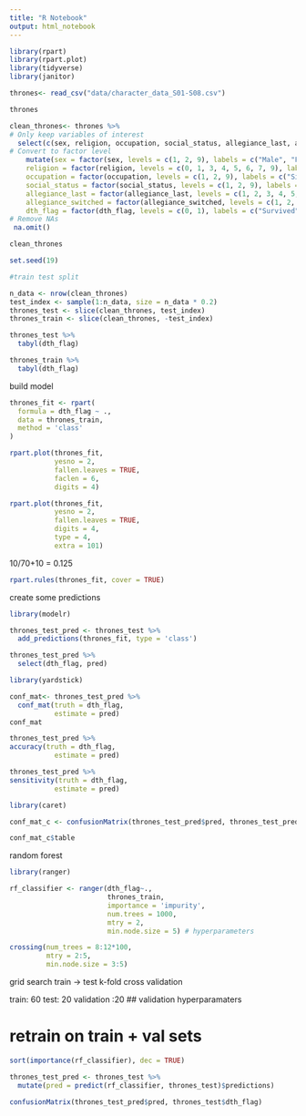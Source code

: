 ```yaml
---
title: "R Notebook"
output: html_notebook
---
```


```r
library(rpart)
library(rpart.plot)
library(tidyverse)
library(janitor)
```

```r
thrones<- read_csv("data/character_data_S01-S08.csv")
```

```r
thrones
```
```r
clean_thrones<- thrones %>% 
# Only keep variables of interest
  select(c(sex, religion, occupation, social_status, allegiance_last, allegiance_switched, dth_flag, featured_episode_count, prominence)) %>% 
# Convert to factor level
    mutate(sex = factor(sex, levels = c(1, 2, 9), labels = c("Male", "Female", "Unknown")),
    religion = factor(religion, levels = c(0, 1, 3, 4, 5, 6, 7, 9), labels = c("Great Stallion", "Lord of Light", "Faith of the Seven", "Old Gods", "Drowned God", "Many Faced God", "Other", "Unknown")),
    occupation = factor(occupation, levels = c(1, 2, 9), labels = c("Silk-collar", "Leather-collar", "Unknown")),
    social_status = factor(social_status, levels = c(1, 2, 9), labels = c("Highborn", "Lowborn", "Unknown")),
    allegiance_last = factor(allegiance_last, levels = c(1, 2, 3, 4, 5, 6, 7, 8, 9), labels = c("Stark", "Targaryen", "Night's Watch", "Lannister", "Greyjoy", "Bolton", "Frey", "Other", "Unknown")),
    allegiance_switched = factor(allegiance_switched, levels = c(1, 2, 9), labels = c("No", "Yes", "Unknown")),
    dth_flag = factor(dth_flag, levels = c(0, 1), labels = c("Survived", "Died"))) %>%
# Remove NAs 
 na.omit()
```

```r
clean_thrones
```

```r
set.seed(19)

#train test split 

n_data <- nrow(clean_thrones)
test_index <- sample(1:n_data, size = n_data * 0.2)
thrones_test <- slice(clean_thrones, test_index)
thrones_train <- slice(clean_thrones, -test_index)
```


```r
thrones_test %>% 
  tabyl(dth_flag)
```
```r
thrones_train %>% 
  tabyl(dth_flag)
```

build model 
```r
thrones_fit <- rpart(
  formula = dth_flag ~ ., 
  data = thrones_train,
  method = 'class'
)
```
```r
rpart.plot(thrones_fit,
           yesno = 2,
           fallen.leaves = TRUE,
           faclen = 6,
           digits = 4)
```

```r
rpart.plot(thrones_fit,
           yesno = 2,
           fallen.leaves = TRUE,
           digits = 4,
           type = 4,
           extra = 101)
```
10/70+10 = 0.125

```r
rpart.rules(thrones_fit, cover = TRUE)
```
create some predictions 

```r
library(modelr)
```

```r
thrones_test_pred <- thrones_test %>% 
  add_predictions(thrones_fit, type = 'class')
```


```r
thrones_test_pred %>% 
  select(dth_flag, pred)
```
```r
library(yardstick)
```

```r
conf_mat<- thrones_test_pred %>% 
  conf_mat(truth = dth_flag, 
           estimate = pred)
conf_mat
```

```r
thrones_test_pred %>% 
accuracy(truth = dth_flag, 
           estimate = pred)
```


```r
thrones_test_pred %>% 
sensitivity(truth = dth_flag, 
           estimate = pred)
```
```r
library(caret)
```

```r
conf_mat_c <- confusionMatrix(thrones_test_pred$pred, thrones_test_pred$dth_flag)
```

```r
conf_mat_c$table
```

random forest 
```r
library(ranger)
```

```r
rf_classifier <- ranger(dth_flag~.,
                        thrones_train,
                        importance = 'impurity',
                        num.trees = 1000,
                        mtry = 2,
                        min.node.size = 5) # hyperparameters 
```

```r
crossing(num_trees = 8:12*100,
         mtry = 2:5,
         min.node.size = 3:5)
```

grid search 
train -> test 
k-fold cross validation 

train: 60
test: 20
validation :20  ## validation hyperparamaters 

# retrain on train + val sets 
```r
sort(importance(rf_classifier), dec = TRUE)
```
```r
thrones_test_pred <- thrones_test %>% 
  mutate(pred = predict(rf_classifier, thrones_test)$predictions)
```
```r
confusionMatrix(thrones_test_pred$pred, thrones_test$dth_flag)
```





















